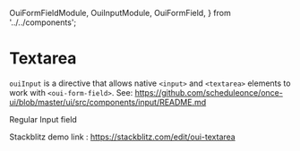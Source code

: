   OuiFormFieldModule,
  OuiInputModule,
  OuiFormField,
} from '../../components';

<Meta of={TextareaStories} />

# Textarea

`ouiInput` is a directive that allows native `<input>` and `<textarea>` elements to work with `<oui-form-field>`. See: https://github.com/scheduleonce/once-ui/blob/master/ui/src/components/input/README.md

Regular Input field

<Canvas>
  <Story of={TextareaStories.Regular} />
</Canvas>

Stackblitz demo link : https://stackblitz.com/edit/oui-textarea

<Controls />
